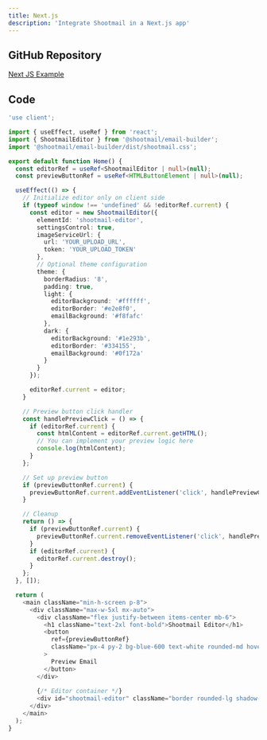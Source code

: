 ```yaml
---
title: Next.js
description: 'Integrate Shootmail in a Next.js app'
---
```


## GitHub Repository

[Next JS Example](https://github.com/subhendupsingh/shootmail-email-builder-nextjs)

## Code

```typescript
'use client';

import { useEffect, useRef } from 'react';
import { ShootmailEditor } from '@shootmail/email-builder';
import '@shootmail/email-builder/dist/shootmail.css';

export default function Home() {
  const editorRef = useRef<ShootmailEditor | null>(null);
  const previewButtonRef = useRef<HTMLButtonElement | null>(null);

  useEffect(() => {
    // Initialize editor only on client side
    if (typeof window !== 'undefined' && !editorRef.current) {
      const editor = new ShootmailEditor({
        elementId: 'shootmail-editor',
        settingsControl: true,
        imageServiceUrl: {
          url: 'YOUR_UPLOAD_URL',
          token: 'YOUR_UPLOAD_TOKEN'
        },
        // Optional theme configuration
        theme: {
          borderRadius: '8',
          padding: true,
          light: {
            editorBackground: '#ffffff',
            editorBorder: '#e2e8f0',
            emailBackground: '#f8fafc'
          },
          dark: {
            editorBackground: '#1e293b',
            editorBorder: '#334155',
            emailBackground: '#0f172a'
          }
        }
      });

      editorRef.current = editor;
    }

    // Preview button click handler
    const handlePreviewClick = () => {
      if (editorRef.current) {
        const htmlContent = editorRef.current.getHTML();
        // You can implement your preview logic here
        console.log(htmlContent);
      }
    };

    // Set up preview button
    if (previewButtonRef.current) {
      previewButtonRef.current.addEventListener('click', handlePreviewClick);
    }

    // Cleanup
    return () => {
      if (previewButtonRef.current) {
        previewButtonRef.current.removeEventListener('click', handlePreviewClick);
      }
      if (editorRef.current) {
        editorRef.current.destroy();
      }
    };
  }, []);

  return (
    <main className="min-h-screen p-8">
      <div className="max-w-5xl mx-auto">
        <div className="flex justify-between items-center mb-6">
          <h1 className="text-2xl font-bold">Shootmail Editor</h1>
          <button
            ref={previewButtonRef}
            className="px-4 py-2 bg-blue-600 text-white rounded-md hover:bg-blue-700"
          >
            Preview Email
          </button>
        </div>
        
        {/* Editor container */}
        <div id="shootmail-editor" className="border rounded-lg shadow-sm" />
      </div>
    </main>
  );
}
```